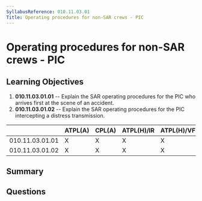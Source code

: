 ```yaml
---
SyllabusReference: 010.11.03.01
Title: Operating procedures for non-SAR crews - PIC
---
```


# Operating procedures for non-SAR crews - PIC

## Learning Objectives

1. **010.11.03.01.01** -- Explain the SAR operating procedures for the PIC who
   arrives first at the scene of an accident.
2. **010.11.03.01.02** -- Explain the SAR operating procedures for the PIC
   intercepting a distress transmission.

|                 | ATPL(A) | CPL(A) | ATPL(H)/IR | ATPL(H)/VFR | CPL(H) | IR  | CBIR(A) |
| --------------- | ------- | ------ | ---------- | ----------- | ------ | --- | ------- |
| 010.11.03.01.01 | X       | X      | X          | X           | X      |     |         |
| 010.11.03.01.02 | X       | X      | X          | X           | X      |     |         |

## Summary

## Questions
